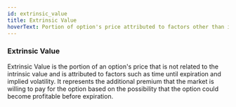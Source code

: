 ```yaml
---
id: extrinsic_value
title: Extrinsic Value
hoverText: Portion of option's price attributed to factors other than intrinsic value
---
```


### Extrinsic Value

Extrinsic Value is the portion of an option's price that is not related to the intrinsic value and is attributed to factors such as time until expiration and implied volatility. It represents the additional premium that the market is willing to pay for the option based on the possibility that the option could become profitable before expiration.
